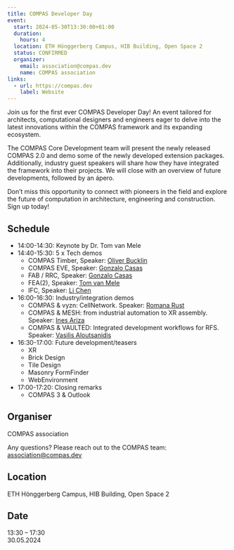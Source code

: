 ```yaml
---
title: COMPAS Developer Day
event:
  start: 2024-05-30T13:30:00+01:00
  duration:
    hours: 4
  location: ETH Hönggerberg Campus, HIB Building, Open Space 2
  status: CONFIRMED
  organizer:
    email: association@compas.dev
    name: COMPAS association
links:
  - url: https://compas.dev
    label: Website
---
```


Join us for the first ever COMPAS Developer Day! An event tailored for architects, computational designers and engineers eager to delve into the latest innovations within the COMPAS framework and its expanding ecosystem.
 
The COMPAS Core Development team will present the newly released COMPAS 2.0 and demo some of the newly developed extension packages. Additionally, industry guest speakers will share how they have integrated the framework into their projects. We will close with an overview of future developments, followed by an ápero.
 
Don’t miss this opportunity to connect with pioneers in the field and explore the future of computation in architecture, engineering and construction. Sign up today!

## Schedule
- 14:00-14:30: Keynote by Dr. Tom van Mele
- 14:40-15:30: 5 x Tech demos
  - COMPAS Timber, Speaker: [Oliver Bucklin](https://gramaziokohler.arch.ethz.ch/web/d/team/358.html)
  - COMPAS EVE, Speaker: [Gonzalo Casas](https://dfab.ch/people/gonzalo-casas-5)
  - FAB / RRC, Speaker: [Gonzalo Casas](https://dfab.ch/people/gonzalo-casas-5)
  - FEA(2), Speaker: [Tom van Mele](https://www.block.arch.ethz.ch/brg/people/tom-van-mele)
  - IFC, Speaker: [Li Chen](https://block.arch.ethz.ch/brg/people/li-chen)
- 16:00-16:30: Industry/integration demos
  - COMPAS & vyzn: CellNetwork. Speaker: [Romana Rust](https://dfab.ch/people/dr-romana-rust-1)
  - COMPAS & MESH: from industrial automation to XR assembly. Speaker: [Ines Ariza](https://dfab.ch/people/ines-ariza-3)
  - COMPAS & VAULTED: Integrated development workflows for RFS. Speaker: [Vasilis Aloutsanidis](https://www.block.arch.ethz.ch/brg/people/vasilis-aloutsanidis)
- 16:30-17:00: Future development/teasers
  - XR
  - Brick Design
  - Tile Design
  - Masonry FormFinder
  - WebEnvironment
- 17:00-17:20: Closing remarks
  - COMPAS 3 & Outlook

## Organiser

COMPAS association

Any questions? Please reach out to the COMPAS team: association@compas.dev

## Location

ETH Hönggerberg Campus, HIB Building, Open Space 2

## Date

13:30 – 17:30<br />
30.05.2024
